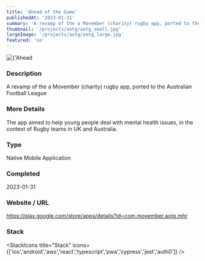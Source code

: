 ```yaml
---
title: 'Ahead of the Game'
publishedAt: '2023-01-31'
summary: 'A revamp of the a Movember (charity) rugby app, ported to the Australian Football League'
thumbnail: '/projects/aotg/aotg_small.jpg'
largeImage: '/projects/aotg/aotg_large.jpg'
featured: 'no'
---
```


<div className="relative w-full h-[400px] sm:h-[600px] md:h-[760px] lg:h-[920px]">
  <Image
    alt={'Ahead of the Game'}
    src={'/projects/aotg/aotg.jpg'}
    sizes="(max-width: 640px) 100%, 100%"
    fill={true}
    priority
    style={{
      objectFit: 'contain'
    }}
  />
</div>

### Description

A revamp of the a Movember (charity) rugby app, ported to the Australian Football League

### More Details

The app aimed to help young people deal with mental health issues, in the context of Rugby teams in UK and Australia.

### Type

Native Mobile Application


### Completed
2023-01-31

### Website / URL
https://play.google.com/store/apps/details?id=com.movember.aotg.mhr


### Stack

<StackIcons
  title="Stack"
  icons={['ios','android','aws','react','typescript','pwa','cypress','jest','auth0']}
  />
